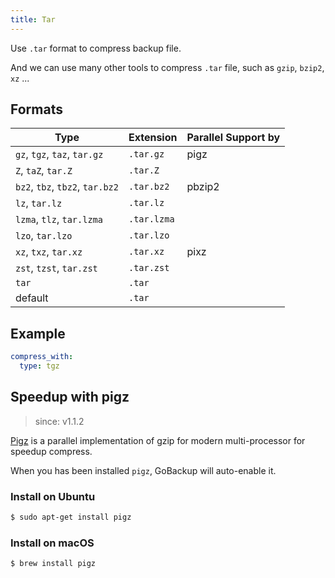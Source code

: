 ```yaml
---
title: Tar
---
```


Use `.tar` format to compress backup file.

And we can use many other tools to compress `.tar` file, such as `gzip`, `bzip2`, `xz` ...

## Formats

| Type                            | Extension   | Parallel Support by |
| ------------------------------- | ----------- | ------------------- |
| `gz`, `tgz`, `taz`, `tar.gz`    | `.tar.gz`   | pigz                |
| `Z`, `taZ`, `tar.Z`             | `.tar.Z`    |                     |
| `bz2`, `tbz`, `tbz2`, `tar.bz2` | `.tar.bz2`  | pbzip2              |
| `lz`, `tar.lz`                  | `.tar.lz`   |                     |
| `lzma`, `tlz`, `tar.lzma`       | `.tar.lzma` |                     |
| `lzo`, `tar.lzo`                | `.tar.lzo`  |                     |
| `xz`, `txz`, `tar.xz`           | `.tar.xz`   | pixz                |
| `zst`, `tzst`, `tar.zst`        | `.tar.zst`  |                     |
| `tar`                           | `.tar`      |                     |
| default                         | `.tar`      |                     |

## Example

```yml
compress_with:
  type: tgz
```

## Speedup with pigz

> since: v1.1.2

[Pigz](https://zlib.net/pigz) is a parallel implementation of gzip for modern
multi-processor for speedup compress.

When you has been installed `pigz`, GoBackup will auto-enable it.

### Install on Ubuntu

```bash
$ sudo apt-get install pigz
```

### Install on macOS

```bash
$ brew install pigz
```
